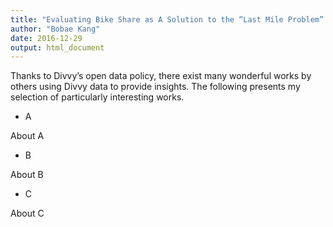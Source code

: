 ```yaml
---
title: "Evaluating Bike Share as A Solution to the “Last Mile Problem” in Public Transit"
author: "Bobae Kang"
date: 2016-12-29
output: html_document
---
```

Thanks to Divvy's open data policy, there exist many wonderful works by others using Divvy data to provide insights. The following presents my selection of particularly interesting works.

* A
  
About A
  
* B
  
About B
  
* C

About C
  